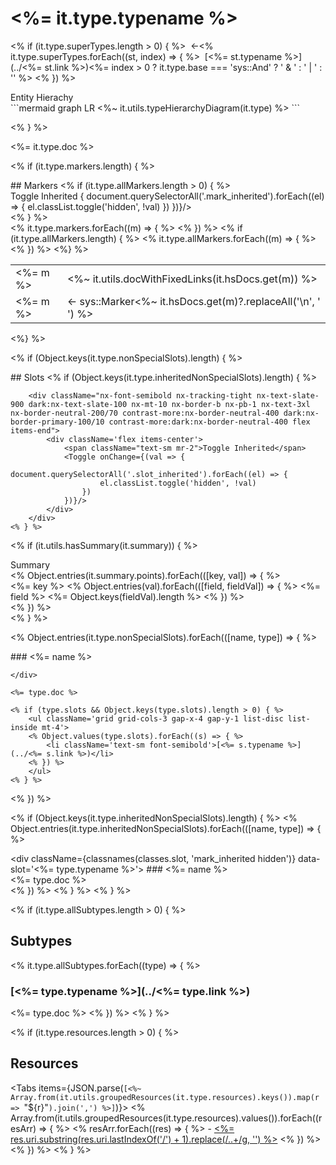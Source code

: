 

# <%= it.type.typename %>
<% if (it.type.superTypes.length > 0) { %>
&nbsp;&larr;<% it.type.superTypes.forEach((st, index) => { %>
&nbsp;[<%= st.typename %>](../<%= st.link %>)<%= index > 0 ? it.type.base === 'sys::And' ? ' & ' : ' | ' : '' %>
<% }) %>

<div className={`${classes.diagramContainer} nx-bg-primary-700/5 dark:nx-bg-primary-300/10`}>
<div className='text-xs px-4 py-2 font-semibold nx-bg-primary-700/5 nx-text-gray-700 dark:nx-bg-primary-300/10 dark:nx-text-gray-200 nx-rounded-t-xl'>Entity Hierachy</div>
```mermaid
graph LR
<%~ it.utils.typeHierarchyDiagram(it.type) %>
```
</div>

<% } %>

<%= it.type.doc %>

<% if (it.type.markers.length) { %>
<div className={classes.slotHeader}>
## Markers
	<% if (it.type.allMarkers.length > 0) { %>
	<div className="nx-font-semibold nx-tracking-tight nx-text-slate-900 dark:nx-text-slate-100 nx-mt-10 nx-border-b nx-pb-1 nx-text-3xl nx-border-neutral-200/70 contrast-more:nx-border-neutral-400 dark:nx-border-primary-100/10 contrast-more:dark:nx-border-neutral-400 flex items-end">
		<div className='flex items-center'>
			<span className="text-sm mr-2">Toggle Inherited</span>
			<Toggle onChange={(val => {
				document.querySelectorAll('.mark_inherited').forEach((el) => {
					el.classList.toggle('hidden', !val)
				})
			})}/>
		</div>
	</div>
	<% } %>
</div>
<table className='marker_table'>
	<tbody>
	<% it.type.markers.forEach((m) => { %>
		<tr>
			<td className="p-2 align-top">
				<span className="nx-bg-primary-100 rounded-md px-3 py-1 nx-text-primary-800 w-full inline-block font-semibold text-center text-sm"><%= m %></span>
			</td>
			<td className="p-2 align-top"><%~ it.utils.docWithFixedLinks(it.hsDocs.get(m)) %></td>
		</tr>
	<% }) %>
	<% if (it.type.allMarkers.length) { %>
	<% it.type.allMarkers.forEach((m) => { %>
		<tr className='mark_inherited hidden'>
			<td className="p-2 align-top">
				<span className="border nx-border-primary-100 rounded-md px-3 py-1 w-full inline-block font-semibold text-center text-sm"><%= m %></span>
			</td>
			<td className="p-2 align-top"><span className="nx-bg-primary-100 rounded-md px-3 py-1 nx-text-primary-800 font-semibold text-center text-sm whitespace-nowrap mr-2 inline-block">&larr; sys::Marker</span><%~ it.hsDocs.get(m)?.replaceAll('\n', ' ') %></td>
		</tr>
	<% }) %>
	<%} %>
	</tbody>
</table>
<%} %>

<% if (Object.keys(it.type.nonSpecialSlots).length) { %>
<div className={classes.slotHeader}>
## Slots
	<% if (Object.keys(it.type.inheritedNonSpecialSlots).length) { %>

		<div className="nx-font-semibold nx-tracking-tight nx-text-slate-900 dark:nx-text-slate-100 nx-mt-10 nx-border-b nx-pb-1 nx-text-3xl nx-border-neutral-200/70 contrast-more:nx-border-neutral-400 dark:nx-border-primary-100/10 contrast-more:dark:nx-border-neutral-400 flex items-end">
			<div className='flex items-center'>
				<span className="text-sm mr-2">Toggle Inherited</span>
				<Toggle onChange={(val => {
					document.querySelectorAll('.slot_inherited').forEach((el) => {
						el.classList.toggle('hidden', !val)
					})
				})}/>
			</div>
		</div>
	<% } %>
</div>


<% if (it.utils.hasSummary(it.summary)) { %>
<div className='flex flex-col nx-bg-primary-700/5 dark:nx-bg-primary-300/10 nx-rounded-xl mt-6'>
	<div className='text-xs px-4 py-2 font-semibold nx-bg-primary-700/5 nx-text-gray-700 dark:nx-bg-primary-300/10 dark:nx-text-gray-200 nx-rounded-t-xl'>Summary</div>
	<div className='grid grid-cols-3 gap-4 p-4'>
		<% Object.entries(it.summary.points).forEach(([key, val]) => { %>
			<div key="<%= key %>">
				<Subtitle><%= key %></Subtitle>
				<List className='divide-dotted'>
				<% Object.entries(val).forEach(([field, fieldVal]) => { %>
					<ListItem key="<%= field %>">
						<Text><%= field %></Text>
						<Text><%= Object.keys(fieldVal).length %></Text>
					</ListItem>
				<% }) %>
				</List>
			</div>
		<% }) %>
	</div>
</div>
<% } %>



<% Object.entries(it.type.nonSpecialSlots).forEach(([name, type]) => { %>
	<div className={classes.slot} data-slot='<%= type.typename %>'>
		### <%= name %>


	</div>

	<%= type.doc %>

	<% if (type.slots && Object.keys(type.slots).length > 0) { %>
		<ul className='grid grid-cols-3 gap-x-4 gap-y-1 list-disc list-inside mt-4'>
		<% Object.values(type.slots).forEach((s) => { %>
			<li className='text-sm font-semibold'>[<%= s.typename %>](../<%= s.link %>)</li>
		<% }) %>
		</ul>
	<% } %>

<% }) %>

<% if (Object.keys(it.type.inheritedNonSpecialSlots).length) { %>
	<% Object.entries(it.type.inheritedNonSpecialSlots).forEach(([name, type]) => { %>
	<div className='slot_inherited hidden'>
		<div className={classnames(classes.slot, 'mark_inherited hidden')} data-slot='<%= type.typename %>'>
			### <%= name %>
		</div>
		<%= type.doc %>
	</div>
	<% }) %>
<% } %>
<% } %>


<% if (it.type.allSubtypes.length > 0) { %>

## Subtypes

<% it.type.allSubtypes.forEach((type) => { %>

### [<%= type.typename %>](../<%= type.link %>)

<%= type.doc %>
<% }) %>
<% } %>

<% if (it.type.resources.length > 0) { %>
## Resources
<Tabs items={JSON.parse(`[<%~ Array.from(it.utils.groupedResources(it.type.resources).keys()).map(r => `"${r}"`).join(',') %>]`)}>
<% Array.from(it.utils.groupedResources(it.type.resources).values()).forEach((resArr) => { %>
	<Tab>
		<% resArr.forEach((res) => { %>
			- [<%= res.uri.substring(res.uri.lastIndexOf('/') + 1).replace(/\..+/g, '') %>](<%= res.uri %>)
		<% }) %>
	</Tab>
<% }) %>
</Tabs>
<% } %>
